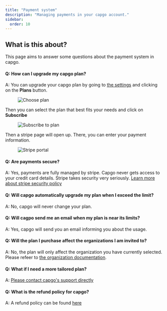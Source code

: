 ```yaml
---
title: "Payment system"
description: "Managing payments in your capgo account."
sidebar:
  order: 10
---
```


## What is this about?

This page aims to answer some questions about the payment system in capgo.

#### Q: How can I upgrade my capgo plan?
A: You can upgrade your capgo plan by going to [the settings](/docs/webapp/settings/#how-to-get-to-the-settings-page) and clicking on the **Plans** button.

<figure><img src="/plans-button.webp" alt="Choose plan" /><figcaption></figcaption></figure>

Then you can select the plan that best fits your needs and click on **Subscribe**

<figure><img src="/plans-subscribe.webp" alt="Subscribe to plan" /><figcaption></figcaption></figure>

Then a stripe page will open up. There, you can enter your payment information.

<figure><img src="/plans-stripe.webp" alt="Stripe portal" /><figcaption></figcaption></figure>

#### Q: Are payments secure?
A: Yes, payments are fully managed by stripe. Capgo never gets access to your credit card details. Stripe takes security very seriously. [Learn more about stripe security policy](https://stripe.com/docs/security/)

#### Q: Will capgo automatically upgrade my plan when I exceed the limit?
A: No, capgo will never change your plan.

#### Q: Will cagpo send me an email when my plan is near its limits?
A: Yes, capgo will send you an email informing you about the usage.

#### Q: Will the plan I purchase affect the organizations I am invited to?
A: No, the plan will only affect the organization you have currently selected. 
Please refeer to [the organization documentation](/docs/webapp/organization-system/#q-how-is-billing-done-within-orgs).

#### Q: What if I need a more tailored plan?
A: [Please contact capgo's support directly](/docs/getting-help#support-by-chat)

#### Q: What is the refund policy for capgo?
A:  A refund policy can be found [here](https://capgo.app/return/)
